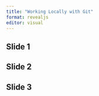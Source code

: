 ```yaml
---
title: "Working Locally with Git"
format: revealjs
editor: visual
---
```


## Slide 1

## Slide 2

## Slide 3
